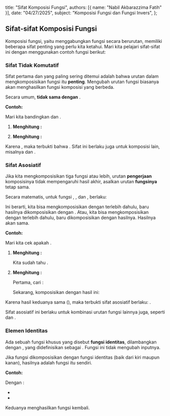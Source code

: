   title: "Sifat Komposisi Fungsi",
  authors: [{ name: "Nabil Akbarazzima Fatih" }],
  date: "04/27/2025",
  subject: "Komposisi Fungsi dan Fungsi Invers",
};

## Sifat-sifat Komposisi Fungsi

Komposisi fungsi, yaitu menggabungkan fungsi secara berurutan, memiliki beberapa sifat penting yang perlu kita ketahui. Mari kita pelajari sifat-sifat ini dengan menggunakan contoh fungsi berikut:

<div className="flex flex-col gap-4">
  <BlockMath math="f(x) = 2x + 1" />
  <BlockMath math="g(x) = x^2 + 4" />
  <BlockMath math="h(x) = \frac{1}{x+1}" />
</div>

### Sifat Tidak Komutatif

Sifat pertama dan yang paling sering ditemui adalah bahwa urutan dalam mengkomposisikan fungsi itu **penting**. Mengubah urutan fungsi biasanya akan menghasilkan fungsi komposisi yang berbeda.

Secara umum, <InlineMath math="(f \circ g)(x)" /> **tidak sama dengan** <InlineMath math="(g \circ f)(x)" />.

**Contoh:**

Mari kita bandingkan <InlineMath math="(g \circ f)(x)" /> dan <InlineMath math="(f \circ g)(x)" />.

1.  **Menghitung <InlineMath math="(g \circ f)(x)" />:**

    <div className="flex flex-col gap-4">
      <BlockMath math="(g \circ f)(x) = g(f(x)) = g(2x+1)" />
      <BlockMath math="g(2x+1) = (2x+1)^2 + 4 = (4x^2 + 4x + 1) + 4 = 4x^2 + 4x + 5" />
    </div>

2.  **Menghitung <InlineMath math="(f \circ g)(x)" />:**

    <div className="flex flex-col gap-4">
      <BlockMath math="(f \circ g)(x) = f(g(x)) = f(x^2+4)" />
      <BlockMath math="f(x^2+4) = 2(x^2+4) + 1 = (2x^2 + 8) + 1 = 2x^2 + 9" />
    </div>

Karena <InlineMath math="4x^2 + 4x + 5 \neq 2x^2 + 9" />, maka terbukti bahwa <InlineMath math="(g \circ f)(x) \neq (f \circ g)(x)" />. Sifat ini berlaku juga untuk komposisi lain, misalnya <InlineMath math="(f \circ h)(x) \neq (h \circ f)(x)" /> dan <InlineMath math="(g \circ h)(x) \neq (h \circ g)(x)" />.

### Sifat Asosiatif

Jika kita mengkomposisikan tiga fungsi atau lebih, urutan **pengerjaan** komposisinya tidak mempengaruhi hasil akhir, asalkan urutan **fungsinya** tetap sama.

Secara matematis, untuk fungsi <InlineMath math="f" />, <InlineMath math="g" />, dan <InlineMath math="h" />, berlaku:

<BlockMath math="((f \circ g) \circ h)(x) = (f \circ (g \circ h))(x)" />

Ini berarti, kita bisa mengkomposisikan <InlineMath math="f" /> dengan <InlineMath math="g" /> terlebih dahulu, baru hasilnya dikomposisikan dengan <InlineMath math="h" />. Atau, kita bisa mengkomposisikan <InlineMath math="g" /> dengan <InlineMath math="h" /> terlebih dahulu, baru <InlineMath math="f" /> dikomposisikan dengan hasilnya. Hasilnya akan sama.

**Contoh:**

Mari kita cek apakah <InlineMath math="((f \circ g) \circ h)(x) = (f \circ (g \circ h))(x)" />.

1.  **Menghitung <InlineMath math="((f \circ g) \circ h)(x)" />:**

    Kita sudah tahu <InlineMath math="(f \circ g)(x) = 2x^2 + 9" />.

    <div className="flex flex-col gap-4">
      <BlockMath math="((f \circ g) \circ h)(x) = (f \circ g)(h(x)) = (f \circ g)(\frac{1}{x+1})" />
      <BlockMath math="(f \circ g)(\frac{1}{x+1}) = 2\left(\frac{1}{x+1}\right)^2 + 9 = \frac{2}{(x+1)^2} + 9" />
    </div>

2.  **Menghitung <InlineMath math="(f \circ (g \circ h))(x)" />:**

    Pertama, cari <InlineMath math="(g \circ h)(x)" />:

    <div className="flex flex-col gap-4">
      <BlockMath math="(g \circ h)(x) = g(h(x)) = g(\frac{1}{x+1})" />
      <BlockMath math="g(\frac{1}{x+1}) = \left(\frac{1}{x+1}\right)^2 + 4 = \frac{1}{(x+1)^2} + 4" />
    </div>

    Sekarang, komposisikan <InlineMath math="f" /> dengan hasil ini:

    <div className="flex flex-col gap-4">
      <BlockMath math="(f \circ (g \circ h))(x) = f((g \circ h)(x)) = f\left(\frac{1}{(x+1)^2} + 4\right)" />
      <BlockMath math="f\left(\frac{1}{(x+1)^2} + 4\right) = 2\left(\frac{1}{(x+1)^2} + 4\right) + 1 = \frac{2}{(x+1)^2} + 8 + 1 = \frac{2}{(x+1)^2} + 9" />
    </div>

Karena hasil keduanya sama (<InlineMath math="\frac{2}{(x+1)^2} + 9" />), maka terbukti sifat asosiatif berlaku: <InlineMath math="((f \circ g) \circ h)(x) = (f \circ (g \circ h))(x)" />.

Sifat asosiatif ini berlaku untuk kombinasi urutan fungsi lainnya juga, seperti <InlineMath math="((h \circ f) \circ g)(x) = (h \circ (f \circ g))(x)" /> dan <InlineMath math="((g \circ f) \circ h)(x) = (g \circ (f \circ h))(x)" />.

### Elemen Identitas

Ada sebuah fungsi khusus yang disebut **fungsi identitas**, dilambangkan dengan <InlineMath math="I(x)" />, yang didefinisikan sebagai <InlineMath math="I(x) = x" />. Fungsi ini tidak mengubah inputnya.

Jika fungsi <InlineMath math="f" /> dikomposisikan dengan fungsi identitas <InlineMath math="I" /> (baik dari kiri maupun kanan), hasilnya adalah fungsi <InlineMath math="f" /> itu sendiri.

<div className="flex flex-col gap-4">
  <BlockMath math="(f \circ I)(x) = f(I(x)) = f(x)" />
  <BlockMath math="(I \circ f)(x) = I(f(x)) = f(x)" />
</div>

**Contoh:**

Dengan <InlineMath math="f(x) = 2x + 1" />:

- <InlineMath math="(f \circ I)(x) = f(I(x)) = f(x) = 2x + 1" />
- <InlineMath math="(I \circ f)(x) = I(f(x)) = I(2x+1) = 2x + 1" />

Keduanya menghasilkan fungsi <InlineMath math="f(x)" /> kembali.
